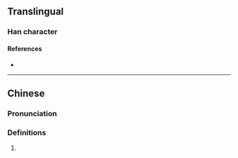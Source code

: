 {{character info}}
==Translingual==

===Han character===
{{Han char|rn=85|rad=水|as=13|sn=16|four=31131|canj=EMGH|ids=⿰氵瑟}}

====References====
* {{Han ref|kx=0655.200|dkj=18472|hdz=31752.030|uh=6FCF|ud=28623|bh=E9FC|bd=59900}}

----

==Chinese==
{{zh-forms}}

===Pronunciation===
{{zh-pron
|m=sè
|c=sat1
|mc=
|oc=
|ma=
|cat=pn
}}

===Definitions===
{{zh-hanzi}}

# {{zh-only|濏濏水|[[name]] of an [[ancient]] [[river]] in [[w:Xingyang|Xingyang]], [[Henan]] [[province]]}}